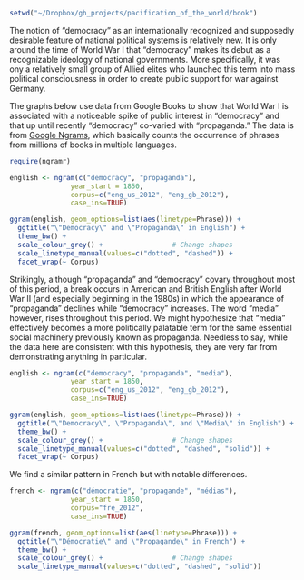 ```r
setwd("~/Dropbox/gh_projects/pacification_of_the_world/book")
```

The notion of "democracy" as an internationally recognized and supposedly desirable feature of national political systems is relatively new. It is only around the time of World War I that "democracy" makes its debut as a recognizable ideology of national governments. More specifically, it was ony a relatively small group of Allied elites who launched this term into mass political consciousness in order to create public support for war against Germany.

The graphs below use data from Google Books to show that World War I is associated with a noticeable spike of public interest in "democracy" and that up until recently "democracy" co-varied with "propaganda." The data is from [Google Ngrams](https://books.google.com/ngrams), which basically counts the occurrence of phrases from millions of books in multiple languages.

```r
require(ngramr)

english <- ngram(c("democracy", "propaganda"),
               year_start = 1850,
               corpus=c("eng_us_2012", "eng_gb_2012"),
               case_ins=TRUE)

ggram(english, geom_options=list(aes(linetype=Phrase))) +
  ggtitle("\"Democracy\" and \"Propaganda\" in English") +
  theme_bw() +
  scale_colour_grey() +                 # Change shapes
  scale_linetype_manual(values=c("dotted", "dashed")) +
  facet_wrap(~ Corpus)
```

Strikingly, although "propaganda" and "democracy" covary throughout most of this period, a break occurs in American and British English after World War II (and especially beginning in the 1980s) in which the appearance of "propaganda" declines while "democracy" increases. The word "media" however, rises throughout this period. We might hypothesize that "media" effectively becomes a more politically palatable term for the same essential social machinery previously known as propaganda. Needless to say, while the data here are consistent with this hypothesis, they are very far from demonstrating anything in particular.

```r
english <- ngram(c("democracy", "propaganda", "media"),
               year_start = 1850,
               corpus=c("eng_us_2012", "eng_gb_2012"),
               case_ins=TRUE)

ggram(english, geom_options=list(aes(linetype=Phrase))) +
  ggtitle("\"Democracy\", \"Propaganda\", and \"Media\" in English") +
  theme_bw() +
  scale_colour_grey() +                 # Change shapes
  scale_linetype_manual(values=c("dotted", "dashed", "solid")) +
  facet_wrap(~ Corpus)
```

We find a similar pattern in French but with notable differences.

```r
french <- ngram(c("démocratie", "propagande", "médias"),
               year_start = 1850,
               corpus="fre_2012",
               case_ins=TRUE)

ggram(french, geom_options=list(aes(linetype=Phrase))) +
  ggtitle("\"Démocratie\" and \"Propagande\" in French") +
  theme_bw() +
  scale_colour_grey() +                 # Change shapes
  scale_linetype_manual(values=c("dotted", "dashed", "solid"))
```